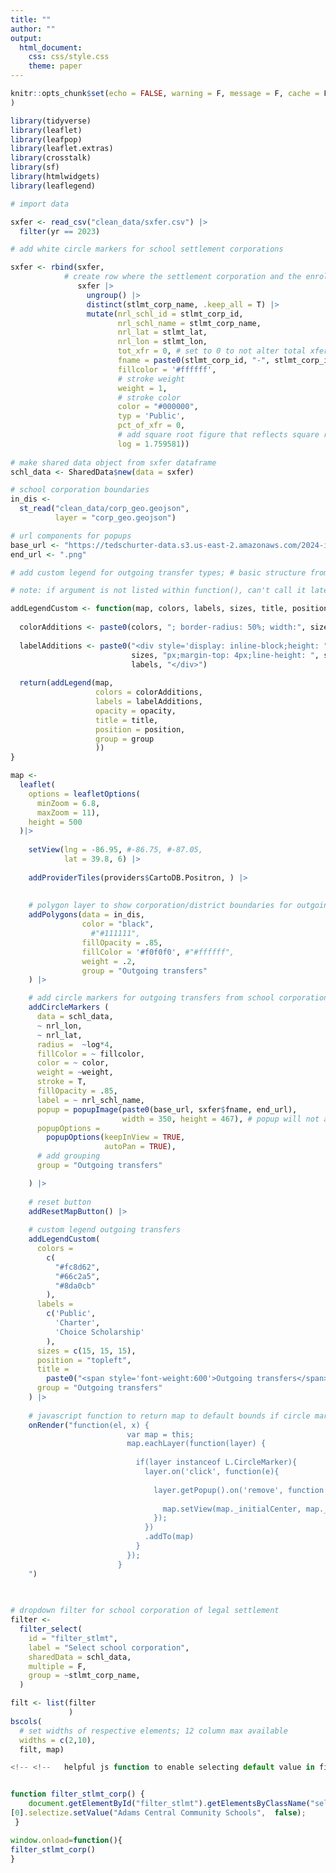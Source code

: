```yaml
---
title: ""
author: ""           
output:
  html_document:
    css: css/style.css
    theme: paper
---
```


```r
knitr::opts_chunk$set(echo = FALSE, warning = F, message = F, cache = F
)
```

```r
library(tidyverse)
library(leaflet)
library(leafpop)
library(leaflet.extras)
library(crosstalk)
library(sf)
library(htmlwidgets)
library(leaflegend)

```

```r
# import data

sxfer <- read_csv("clean_data/sxfer.csv") |> 
  filter(yr == 2023)

# add white circle markers for school settlement corporations

sxfer <- rbind(sxfer,
            # create row where the settlement corporation and the enrolled school corporation are the same so it appears as a transfer to itself but rather than having a type color equal to public, charter or choice scholarship, the color is white to more easily locate the school corporation
               sxfer |>
                 ungroup() |>
                 distinct(stlmt_corp_name, .keep_all = T) |>
                 mutate(nrl_schl_id = stlmt_corp_id,
                        nrl_schl_name = stlmt_corp_name,
                        nrl_lat = stlmt_lat,
                        nrl_lon = stlmt_lon,
                        tot_xfr = 0, # set to 0 to not alter total xfer count
                        fname = paste0(stlmt_corp_id, "-", stlmt_corp_id),
                        fillcolor = '#ffffff',
                        # stroke weight
                        weight = 1,
                        # stroke color
                        color = "#000000",
                        typ = 'Public',
                        pct_of_xfr = 0,
                        # add square root figure that reflects square root for average transfer size
                        log = 1.759581))
  
# make shared data object from sxfer dataframe
schl_data <- SharedData$new(data = sxfer)

# school corporation boundaries
in_dis <-
  st_read("clean_data/corp_geo.geojson",
          layer = "corp_geo.geojson")

```



```r
# url components for popups
base_url <- "https://tedschurter-data.s3.us-east-2.amazonaws.com/2024-in-ed-"
end_url <- ".png"

# add custom legend for outgoing transfer types; # basic structure from: stackoverflow.com/questions/58505589/circles-in-legend-for-leaflet-map-with-addcirclemarkers-in-r-without-shiny

# note: if argument is not listed within function(), can't call it later within leaflet

addLegendCustom <- function(map, colors, labels, sizes, title, position, group, opacity = 1, className ){
  
  colorAdditions <- paste0(colors, "; border-radius: 50%; width:", sizes, "px; height:", sizes, "px")
  
  labelAdditions <- paste0("<div style='display: inline-block;height: ", 
                           sizes, "px;margin-top: 4px;line-height: ", sizes, "px;'>", 
                           labels, "</div>")
  
  return(addLegend(map, 
                   colors = colorAdditions, 
                   labels = labelAdditions, 
                   opacity = opacity,
                   title = title, 
                   position = position, 
                   group = group
                   ))
}

map <-  
  leaflet(
    options = leafletOptions(
      minZoom = 6.8,
      maxZoom = 11),
    height = 500
  )|>
    
    setView(lng = -86.95, #-86.75, #-87.05, 
            lat = 39.8, 6) |>
    
    addProviderTiles(providers$CartoDB.Positron, ) |>
    
    
    # polygon layer to show corporation/district boundaries for outgoing layer
    addPolygons(data = in_dis,
                color = "black",
                  #"#111111",
                fillOpacity = .85,
                fillColor = '#f0f0f0', #"#ffffff",
                weight = .2,
                group = "Outgoing transfers"
    ) |>

    # add circle markers for outgoing transfers from school corporations
    addCircleMarkers (
      data = schl_data,
      ~ nrl_lon,
      ~ nrl_lat,
      radius =  ~log*4,
      fillColor = ~ fillcolor,
      color = ~ color,
      weight = ~weight,
      stroke = T,
      fillOpacity = .85,
      label = ~ nrl_schl_name,
      popup = popupImage(paste0(base_url, sxfer$fname, end_url),
                         width = 350, height = 467), # popup will not autopan on first click if height not explicitly set
      popupOptions =
        popupOptions(keepInView = TRUE,
                     autoPan = TRUE),
      # add grouping
      group = "Outgoing transfers"

    ) |>
  
    # reset button
    addResetMapButton() |>
 
    # custom legend outgoing transfers
    addLegendCustom(
      colors = 
        c(
          "#fc8d62",
          "#66c2a5",
          "#8da0cb"
        ),
      labels = 
        c('Public',
          'Charter',
          'Choice Scholarship'
        ),
      sizes = c(15, 15, 15), 
      position = "topleft", 
      title = 
        paste0("<span style='font-weight:600'>Outgoing transfers</span><br><span style='font-weight:100;font-size: 8pt; line-height: normal'>Select circles for transfer<br>details and test scores</span><br>\u25EF <span style='font-size: 10pt; font-weight:100'>School corporation</span><br><br><span style='font-weight:400; '>Enrolled school types:</span><br><span style='font-weight:100;font-size: 8pt; line-height: normal'>Circle sizes proportional <br>to transfer totals</span>"),
      group = "Outgoing transfers" 
    ) |>
    
    # javascript function to return map to default bounds if circle marker popup moves map beyond view
    onRender("function(el, x) {
                          var map = this;
                          map.eachLayer(function(layer) {
  
                            if(layer instanceof L.CircleMarker){
                              layer.on('click', function(e){
  
                                layer.getPopup().on('remove', function () {
  
                                  map.setView(map._initialCenter, map._initialZoom);
                                });
                              })
                              .addTo(map)
                            }
                          });
                        }
    ")  
  
 
```

```r
# dropdown filter for school corporation of legal settlement
filter <-   
  filter_select(
    id = "filter_stlmt",
    label = "Select school corporation", 
    sharedData = schl_data,
    multiple = F,
    group = ~stlmt_corp_name, 
  )

```



```r

filt <- list(filter 
             )
bscols(
  # set widths of respective elements; 12 column max available
  widths = c(2,10),
  filt, map)


```



```js

<!-- <!--   helpful js function to enable selecting default value in filter; from https://stackoverflow.com/questions/67058016/how-to-set-default-values-in-filter-select-in-crosstalk-in-r-plotly/68024136#68024136  --> -->


function filter_stlmt_corp() {
    document.getElementById("filter_stlmt").getElementsByClassName("selectized")
[0].selectize.setValue("Adams Central Community Schools",  false);
 }

window.onload=function(){
filter_stlmt_corp()
}
```


